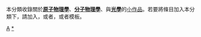 {{Catnav|頁面分類|自然科学|物理学|原子分子与光物理学}}
{{hiddencat}}
{{WPSS-cat}}
本分類收錄關於'''[[原子物理學|原子物理學]]'''、'''[[分子物理學|分子物理學]]'''、與'''[[光學|光學]]'''的[[Wikipedia:小作品|小作品]]。若要將條目加入本分類下，請加入'''{{tl|Atomic-physics-stub}}'''，或者'''{{tl|原子物理學小作品}}'''，或者'''{{tl|分子物理學小作品}}'''模板。

[[Category:物理小作品|A]]
[[Category:原子分子与光物理学|*]]